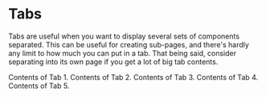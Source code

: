 
<Meta title="Navigation|Tabs" component={Tabs} />

# Tabs

Tabs are useful when you want to display several sets of components separated. This can be useful for creating sub-pages, and there's hardly any limit to how much you can put in a tab. That being said, consider separating into its own page if you get a lot of big tab contents.

<Preview>
  <Story name="Tabs">
    <Tabs>
      <Tab title="Lorem">Contents of Tab 1.</Tab>
      <Tab title="Ipsum">Contents of Tab 2.</Tab>
      <Tab title="Dolor">Contents of Tab 3.</Tab>
      <Tab title="Sit">Contents of Tab 4.</Tab>
      <Tab title="Amet">Contents of Tab 5.</Tab>
    </Tabs>
  </Story>
</Preview>

<Props of={Tab} />

